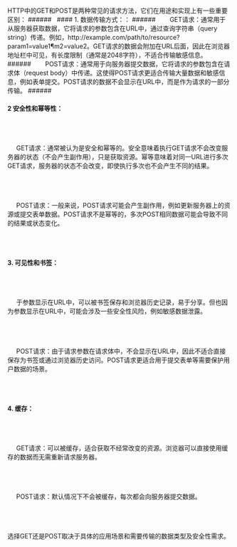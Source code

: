 <div className="mdx-box">
HTTP中的GET和POST是两种常见的请求方法，它们在用途和实现上有一些重要区别：
###### &nbsp;
#### 1. 数据传输方式：：
###### &nbsp;
&nbsp;&nbsp;&nbsp;&nbsp; GET请求：通常用于从服务器获取数据，它将请求的参数包含在URL中，通过查询字符串（query string）传递。例如，http://example.com/path/to/resource?param1=value1&param2=value2。GET请求的数据会附加在URL后面，因此在浏览器地址栏中可见，有长度限制（通常是2048字符），不适合传输敏感信息。
###### &nbsp;
&nbsp;&nbsp;&nbsp;&nbsp; POST请求：通常用于向服务器提交数据，它将请求的参数包含在请求体（request body）中传递。这使得POST请求更适合传输大量数据和敏感信息，例如表单提交。POST请求的数据不会显示在URL中，而是作为请求的一部分传输。
###### &nbsp;

#### 2 安全性和幂等性：
###### &nbsp;
&nbsp;&nbsp;&nbsp;&nbsp; GET请求：通常被认为是安全和幂等的。安全意味着执行GET请求不会改变服务器的状态（不会产生副作用），只是获取资源。幂等意味着对同一URL进行多次GET请求，服务器的状态不会改变，即使执行多次也不会产生不同的结果。
###### &nbsp;
&nbsp;&nbsp;&nbsp;&nbsp; POST请求：一般来说，POST请求可能会产生副作用，例如更新服务器上的资源或提交表单数据。POST请求不是幂等的，多次POST相同数据可能会导致不同的结果或状态变化。
###### &nbsp;

#### 3. 可见性和书签：
###### &nbsp;
&nbsp;&nbsp;&nbsp;&nbsp; 于参数显示在URL中，可以被书签保存和浏览器历史记录，易于分享。但也因为参数显示在URL中，可能会涉及一些安全性风险，例如敏感数据泄露。
###### &nbsp;
&nbsp;&nbsp;&nbsp;&nbsp; POST请求：由于请求参数在请求体中，不会显示在URL中，因此不适合直接保存为书签或通过浏览器历史访问。POST请求更适合用于提交表单等需要保护用户数据的场景。
###### &nbsp;

#### 4. 缓存：
###### &nbsp;
&nbsp;&nbsp;&nbsp;&nbsp;  GET请求：可以被缓存，适合获取不经常改变的资源。浏览器可以直接使用缓存的数据而无需重新请求服务器。
###### &nbsp;
&nbsp;&nbsp;&nbsp;&nbsp;  POST请求：默认情况下不会被缓存，每次都会向服务器提交数据。
###### &nbsp;
选择GET还是POST取决于具体的应用场景和需要传输的数据类型及安全性需求。
###### &nbsp;
</div>
